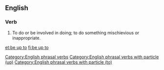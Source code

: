 ==English==

===Verb===
{{head|en|verb|[[be]] [[up]] [[to]]}}

# To do or be involved in doing; to do something mischievious or inappropriate.

[[et:be up to]]
[[fi:be up to]]

[[Category:English phrasal verbs]]
[[Category:English phrasal verbs with particle (up)]]
[[Category:English phrasal verbs with particle (to)]]